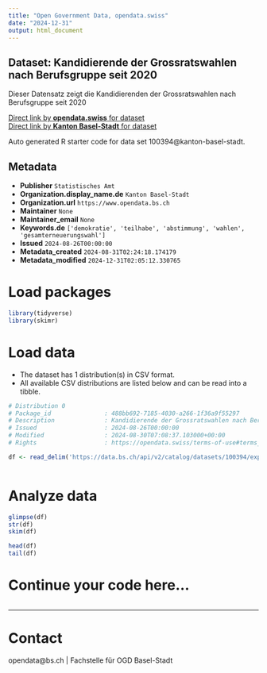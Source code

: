 ```yaml
---
title: "Open Government Data, opendata.swiss"
date: "2024-12-31"
output: html_document
---
```


## Dataset: Kandidierende der Grossratswahlen nach Berufsgruppe seit 2020

Dieser Datensatz zeigt die Kandidierenden der Grossratswahlen nach Berufsgruppe seit 2020

[Direct link by **opendata.swiss** for dataset](https://opendata.swiss/de/dataset/kandidierende-der-grossratswahlen-nach-berufsgruppe-seit-2020)<br>
[Direct link by **Kanton Basel-Stadt** for dataset](https://data.bs.ch/explore/dataset/100394/)

Auto generated R starter code for data set 100394@kanton-basel-stadt.

## Metadata

- **Publisher** `Statistisches Amt`
- **Organization.display_name.de** `Kanton Basel-Stadt`
- **Organization.url** `https://www.opendata.bs.ch`
- **Maintainer** `None`
- **Maintainer_email** `None`
- **Keywords.de** `['demokratie', 'teilhabe', 'abstimmung', 'wahlen', 'gesamterneuerungswahl']`
- **Issued** `2024-08-26T00:00:00`
- **Metadata_created** `2024-08-31T02:24:18.174179`
- **Metadata_modified** `2024-12-31T02:05:12.330765`


# Load packages

```r

library(tidyverse)
library(skimr)

```

# Load data

-   The dataset has 1 distribution(s) in CSV format.
-   All available CSV distributions are listed below and can be read into a tibble.

```r

# Distribution 0
# Package_id               : 488bb692-7185-4030-a266-1f36a9f55297
# Description              : Kandidierende der Grossratswahlen nach Berufsgruppe seit 2020 (csv)
# Issued                   : 2024-08-26T00:00:00
# Modified                 : 2024-08-30T07:08:37.103000+00:00
# Rights                   : https://opendata.swiss/terms-of-use#terms_by

df <- read_delim('https://data.bs.ch/api/v2/catalog/datasets/100394/exports/csv?use_labels=true')



```

# Analyze data

```r

glimpse(df)
str(df)
skim(df)

head(df)
tail(df)

```

# Continue your code here...

```r

```

------------------------------------------------------------------------

# Contact

opendata@bs.ch | Fachstelle für OGD Basel-Stadt
